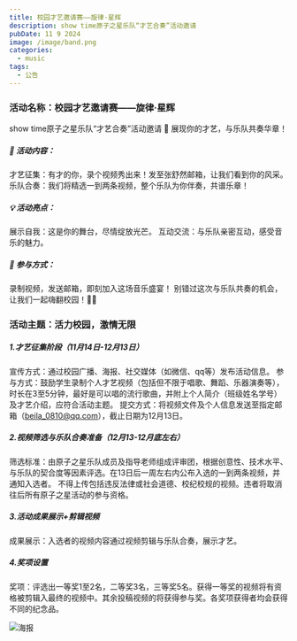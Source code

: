 ```yaml
---
title: 校园才艺邀请赛——旋律·星辉
description: show time原子之星乐队“才艺合奏”活动邀请
pubDate: 11 9 2024
image: /image/band.png
categories:
  - music
tags:
  - 公告
---
```

### 活动名称：校园才艺邀请赛——旋律·星辉

show time原子之星乐队“才艺合奏”活动邀请
🌟 展现你的才艺，与乐队共奏华章！
##### 🎤 活动内容：
才艺征集：有才的你，录个视频秀出来！发至张舒然邮箱，让我们看到你的风采。
乐队合奏：我们将精选一到两条视频，整个乐队为你伴奏，共谱乐章！
##### 💡 活动亮点：
展示自我：这是你的舞台，尽情绽放光芒。
互动交流：与乐队亲密互动，感受音乐的魅力。
##### 🚀 参与方式：
录制视频，发送邮箱，即刻加入这场音乐盛宴！
别错过这次与乐队共奏的机会，让我们一起嗨翻校园！🎸🎤

### 活动主题：活力校园，激情无限
##### 1.才艺征集阶段（11月14日-12月13日）
宣传方式：通过校园广播、海报、社交媒体（如微信、qq等）发布活动信息。
参与方式：鼓励学生录制个人才艺视频（包括但不限于唱歌、舞蹈、乐器演奏等），时长在3至5分钟，最好是可以唱的流行歌曲，并附上个人简介（班级姓名学号）及才艺介绍，应符合活动主题。
提交方式：将视频文件及个人信息发送至指定邮箱（beila_0810@qq.com），截止日期为12月13日。

##### 2.视频筛选与乐队合奏准备（12月13-12月底左右）
筛选标准：由原子之星乐队成员及指导老师组成评审团，根据创意性、技术水平、与乐队的契合度等因素评选。在13日后一周左右内公布入选的一到两条视频，并通知入选者。
不得上传包括违反法律或社会道德、校纪校规的视频。违者将取消往后所有原子之星活动的参与资格。

##### 3.活动成果展示+剪辑视频
成果展示：入选者的视频内容通过视频剪辑与乐队合奏，展示才艺。

##### 4.奖项设置
奖项：评选出一等奖1至2名，二等奖3名，三等奖5名。获得一等奖的视频将有资格被剪辑入最终的视频中。其余投稿视频的将获得参与奖。各奖项获得者均会获得不同的纪念品。

![海报](/image/CoworkInviting.jpg)